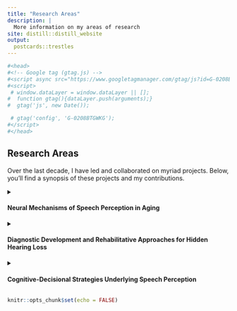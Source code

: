```yaml
---
title: "Research Areas"
description: |
  More information on my areas of research
site: distill::distill_website
output:
  postcards::trestles
---
```


```r
#<head>
#<!-- Google tag (gtag.js) -->
#<script async src="https://www.googletagmanager.com/gtag/js?id=G-0208BTGWKG"></script>
#<script>
 # window.dataLayer = window.dataLayer || [];
#  function gtag(){dataLayer.push(arguments);}
#  gtag('js', new Date());

 # gtag('config', 'G-0208BTGWKG');
#</script>
#</head>
```

## Research Areas

Over the last decade, I have led and collaborated on myriad projects. Below, you'll find a synopsis of these projects and my contributions.

<details>
    <summary><h4> Neural Mechanisms of Speech Perception in Aging </h4></summary>
    <p>One in ten adult patients who seek help from an audiologist for speech perception difficulties have clinically normal hearing. This line of work aims to understand the neural basis of speech perception challenges in younger, middle-aged, and older adults that cannot be explained by hearing thresholds on an audiogram. In McHaney et al., 2021, we used EEG to show that cortical tracking of speech by delta band oscillations is a robust neural correlate of speech-in-noise comprehension in older adults beyond the effects of audibility and working memory. In subsequent studies we systematically examined bottom-up sensory and top-down cognitive processes involved in speech perception through a comprehensive audiological and neurophysiological assessment. We demonstrated that middle-aged adults with normal hearing show less distinctive neural encoding of phonemes (Guo, McHaney et al., 2025) and less specialized cortical processing of suprasegmental prosodic features in the auditory cortex (McHaney et al., revisions in review) compared to younger adults. These findings are consistent with age-related neural dedifferentiation in middle-aged adults, which has previously only been considered in older adults. 

To examine a mechanistic cause for such age-related neural dedifferentiation in middle-age, we used a cross-species design and linked electrophysiological measures of perceptual decline in middle-aged adults to histologically confirmed cochlear neural degeneration in a Mongolian gerbil animal model (Zink, Zhen, McHaney et al., 2025). We also found that this perceptual decline in humans resulted in a concomitant increase in listening effort, as indexed by pupillary responses. These findings offer a neural basis for early listening fatigue and conversational disengagement in middle-age. 

Although challenges with phoneme encoding, prosody encoding, and listening effort emerge in adults with clinically normal audiograms, they have direct implications for individuals who use hearing aids or cochlear implants. Hearing aids and cochlear implants are designed to optimize audibility, yet this line of research shows that speech perception difficulties can stem from degraded neural representations of phonemes and prosody, as well as increased reliance on cognitive resources. These neural and cognitive bottlenecks may limit the extent to which amplification or electrical stimulation alone can restore effortless speech understanding. By identifying markers of early neural decline and linking them to listening effort, this line of work provides a framework for developing new fitting strategies, individualized signal processing approaches, and clinical assessments that move beyond the audiogram. Collectively, understanding the neural basis of speech perception challenges in midlife will help us optimize hearing aid and cochlear implant outcomes by targeting the specific deficits that current devices cannot fully resolve.

During my PhD studies, I was awarded a $145,000 fellowship from the National Institutes of Health to promote diversity in biomedical research to investigate speech perception in noise in middle-aged adults, and I was also supported by a NIH Institutional Training Grant in Auditory and Vestibular Neuroscience that led to this work. This line of work has resulted in several publications:

1. **McHaney, J. R.**, Gnanateja, G. N., Smayda, K. E., Zinszer, B. D., & Chandrasekaran, B. (2021). Cortical Tracking of Speech in Delta Band Relates to Individual Differences in Speech in Noise Comprehension in Older Adults. *Ear and Hearing*, 42(2), 343-354.

2. Guo, Z.^, **McHaney, J. R.^**, Parthasarathy, A., McFarlane, K. A., & Chandrasekaran, B. (2025). Reduced neural distinctiveness of speech representations in the middle-aged brain. *Neurobiology of Language*. (^co-first authors).

3. Zink, M. E.^, Zhen, L.^, **McHaney, J. R.^**, Klara, J., Yurasits, K., Cancel, V., Flemm, O., Mitchell, C., Datta, J., Chandrasekaran, B., & Parthasarathy, A. (2025). Increased listening effort and cochlear neural degeneration underlie behavioral deficits in speech perception in noise in normal hearing middle-aged adults. *eLife, 13*, RP102823. (^co-first authors).

4. **McHaney, J. R.**, Hancock, K. E., Polley, D. B., & Parthasarathy, A. (2024). Sensory representations and pupil-indexed listening effort provide complementary contributions to multi-talker speech intelligibility. *Scientific Reports, 14*(1), 30882.

5. Cancel, V. E.^, **McHaney, J. R.^**, Milne, V. Palmer, C., & Parthasarathy, A. (2023). A data-driven approach to identify a rapid screener for auditory processing disorder testing referrals in adults. *Scientific Reports*, 13, 13636. (^co-first authors).

</p>
    </details>

<details>
    <summary><h4>Diagnostic Development and Rehabilitative Approaches for Hidden Hearing Loss</h4></summary>
    <p>Traditional audiometry often misses early neural deficits that may contribute to hearing difficulties. This line of work aims to address this unmet clinical need by developing non-invasive diagnostic tools that can assay neural speech processing abilities in the absence of hearing loss on an audiogram.This research was inspired by a study that I co-led, where I retrospectively analyzed 50,000 audiology patient records from the University of Pittsburgh Medical Center clinics. We found that 15% of patients had normal hearing thresholds in both ears, and nearly half of these patients had chief complaints of speech perception in noise difficulties (Cancel, McHaney et al., 2023). We found that scores on the Words in Noise test, Randomized Dichotic Digits Test, and QuickSIN, combined with a normal audiogram, reliably identified patients who received a referral for an auditory processing disorder diagnosis. These results provided strong evidence to support a rapid screener for auditory processing disorder in patients with chief complaints of speech-in-noise difficulties in the absence of hearing loss. 

To translate mechanistic insights into potential rehabilitation, I have investigated whether neuromodulation strategies such as vagus nerve stimulation could enhance speech processing difficulties. In Llanos, McHaney et al., 2020, we used transcutaneous vagus nerve stimulation (tVNS) as a method for enhancing behavioral attention to harder-to-learn non-native speech sounds. I then used pupillometry in McHaney et al., 2021 and 2023 to gauge the mechanism of action for tVNS-induced behavioral enhancement. My work with tVNS and pupillometry demonstrates that neuromodulation can enhance speech processing and modulate the cognitive effort needed for listening. These findings have implications for enhancing attention to speech sounds for speech perception in noise difficulties.

    
Associated References:

1. Llanos, F., **McHaney, J. R.**, Schuerman, W. L., Yi, H. G., Leonard, M. K., & Chandrasekaran, B. (2020). Non-invasive peripheral nerve stimulation selectively enhances speech category learning in adults. *npj Science of Learning, 5*(1), 1-11.

2. **McHaney, J. R.**, Tessmer, R., Roark, C. L., & Chandrasekaran, B. (2021). Working memory relates to individual differences in speech category learning: Insights from computational modeling and pupillometry. *Brain and Language, 222*, 105010. 

3. **McHaney, J. R.**, Schuerman, W. L., Leonard, M. K., & Chandrasekaran, B. (2023). Transcutaneous vagus nerve stimulation modulates pupillary responses during non-native speech category learning. *Journal of Speech, Language, and Hearing Research, 66*(10), 3825-3843.

4. Cancel, V. E.^, **McHaney, J. R.**, Milne, V. Palmer, C., & Parthasarathy, A. (2023). A data-driven approach to identify a rapid screener for auditory processing disorder testing referrals in adults. *Scientific Reports, 13*, 13636. (^co-first authors).

5. Guo, Z.^, **McHaney, J. R.^**, Parthasarathy, A., McFarlane, K. A., & Chandrasekaran, B. (2025). Reduced neural distinctiveness of speech representations in the middle-aged brain. *Neurobiology of Language, 6*, nol_a_00169. (^co-first authors).

6. **McHaney, J. R.**, Guo, Z., Gnanateja, G. N., Parthasarathy, A., & Chandrasekaran, B. (revisions in review). Neural Coding of Fundamental Frequency and Processing of Discrete Pitch Accents in Middle-age.

    
</p>
    </details>
    
<details>
    <summary><h4>Cognitive-Decisional Strategies Underlying Speech Perception</h4></summary>
    <p>Speech perception in noise relies on both bottom-up sensory encoding and top-down cognitive-decisional strategies. With increasing age, speech perception in noise is associated with increased activity in a compensatory network of frontal-motor regions and reduced activity in core auditory sensory-perceptual network. In short, when listening to speech in noise, younger adults rely on clear and stable (bottom-up) speech representations in core auditory regions and older adults tend to leverage higher-level (top-down) compensatory mechanisms that require additional working memory and cognitive resources. While neuroimaging methodologies have the potential to identify compensatory network changes, these methods are not a scalable solution for clinical diagnostics. In this line of work, I aim to understand the sensory-cognitive deficits that drive speech perceptual challenges under different listening conditions using neurobiologically-grounded computational approaches that model behavior. The overarching goal is to develop behavioral-based assessments of speech perception in noise abilities that can complement clinical audiology to inform rehabilitation approaches and counseling.
    
Associated References:

1. **McHaney, J. R.**, Roark, C. L., McGinley, M. J., & Chandrasekaran, B. (2024). Combining pupillometry and drift-diffusion models reveals auditory category learning dynamics. *bioRxiv* (in revision). doi: 10.1101/2024.04.16.589753

2. **McHaney, J. R.** (2023). *Sensory and Cognitive Factors Underlying Self-Perceived Listening Difficulties in Adults with Normal Hearing Thresholds* (Doctoral dissertation, University of Pittsburgh).

3. Roark, C. L., Paulon, G., Rebaudo, G., **McHaney, J. R.**, Sarkar, A., & Chandrasekaran, B. (2024). Individual differences in working memory impact the trajectory of non-native speech category learning. *PLOS ONE*, 19(6), e0297917.

4. Mukhopadhyay, M., **McHaney, J. R.**, Chandrasekaran, B., & Sarkar, A. (2024). Bayesian semiparametric longitudinal inverse-probit mixed models for category learning. *Psychometrika*, 1-25.
</p>
    </details>


    




```r
knitr::opts_chunk$set(echo = FALSE)
```

